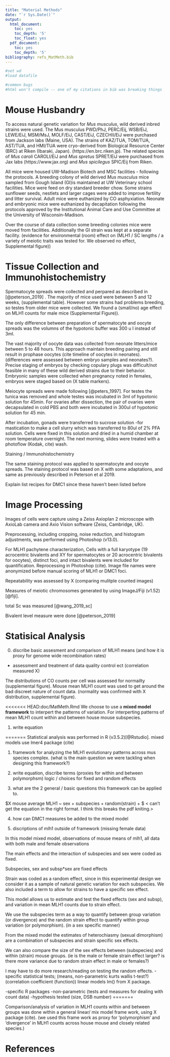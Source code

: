 ```yaml
---
title: "Material Methods"
date: "`r Sys.Date()`"
output:
  html_document:
    toc: yes
    toc_depth: '5'
    toc_float: yes
  pdf_document:
    toc: yes
    toc_depth: '5'
bibliography: refs_MatMeth.bib
---
```



```r
#set wd
#load datafile

#common bugs
#html won't compile -- one of my citations in bib was breaking things
```


# Mouse Husbandry


To access natural genetic variation for *Mus musculus*, wild derived inbred strains were used. The Mus musculus PWD/PhJ, PERC/Eij, WSB/EiJ, LEWE/EiJ, MSM/MsJ, MOLF/EiJ, CAST/EiJ, CZECHII/EiJ were purchased from Jackson labs (Maine, USA). The strains of KAZ/TUA, TOM/TUA, AST/TUA, and HMI/TUA were cryo-derived from Biological Resource Center (BRC) at Riken (Ibaraki, Japan).  (https://en.brc.riken.jp).
The related species of *Mus caroli* CAROLI/EiJ and *Mus spretus* SPRET/EiJ were purchased from Jax labs (https://www.jax.org) and *Mus spicilegus* SPIC/Eij from Riken. 

 All mice were housed UW-Madison Biotech and MSC facilities - following the protocols.  A breeding colony of wild derived 
*Mus musculus* mice sampled from Gough Island (GI)is maintained at UW Veterinary school facilities.
 Mice were feed on dry standard breeder chow. Some strains sunflower seeds, nestlets and larger cages were added to improve fertility and litter survival. Adult mice were euthanized by CO asphyxiation. Neonate and embryonic mice were euthanized by decapitation following the protocols approved by the Institutional Animal Care and Use Committee at the University of Wisconsin-Madison.

Over the course of data collection some breeding colonies  mice were moved from facilities. Additionally the GI strain was kept at a separate facility.  (evidence for environmental (room) effect on (MLH1 / SC lengths / a variety of meiotic traits was tested for. We observed no effect, Supplemental figure))



# Tissue Collection and Immunohistochemistry

Spermatocyte spreads were collected and perpared as described in [@peterson_2019] . The majority of mice used were between 5 and 12 weeks, (supplemental table). However some strains had problems breeding, so testes from older mice were collected. We found a (small/no) age effect on MLH1 counts for male mice (Supplemental Figure)). 

The only difference between preparation of spermatocyte and oocyte spreads was the volumns of the hypotonic buffer was 300 u l instead of 3ml.

The vast majority of oocyte data was collected from neonate litters/mice between 5 to 48 hours. This approach maintain breeding pairing and still result in prophase oocytes (cite timeline of oocytes in neonates). (differences were assessed between embryo samples and neonates?). Precise staging of embryos by checking copulary plugs was difficult/not feasible in many of these wild derived strains due to their behavior. Embryonic samples were collected when pregnancy noted in females, embryos were staged based on (X table markers).


Meiocyte spreads were made following [@peters_1997]. For testes the tunica was removed and whole testes was incubated in 3ml of hypotonic solution for 45min. For ovaries after dissection, the pair of ovaries were decapsulated in cold PBS and both were incubated in 300ul of hypotonic solution for 45 min.

After incubation, gonads were transferred to sucrose solution -for mastication to make a cell slurry which was transferred to 80ul of 2% PFA solution. Cells were fixed in this solution and dried in a humid chamber at room temperature overnight. The next morning, slides were treated with a photoflow (Kodak, cite) wash.


Staining / Immunohistochemistry

The same staining protocol was applied to spermatocyte and oocyte spreads.
The staining protocol was based on X with some adaptations, and same as previously described in Peterson et al 2019.

Explain list recipes for DMC1 since these haven't been listed before


# Image Processing

Images of cells were capture using a Zeiss Axioplan 2 microscope with AxioLab camera and Axio Vision software (Zeiss, Cambridge, UK). 

Preprocessing, including cropping, noise reduction, and histogram adjustments, was performed using Photoshop (v13.0).

For MLH1 pachytene characterization, Cells with a full karyotype (19 acrocentric bivalents and XY for spermatocytes or 20 acrocentric bivalents for oocytes), distinct foci, and intact bivalents were included for quantification.
Reprocessing in Photoshop (cite). Image file names were anonymized before manual scoring of MLH1 or DMC1 foci.

Repeatability was assessed by X (comparing mulitple counted images)

Measures of meiotic chromosomes generated by using ImageJ/Fiji (v1.52) [@fiji].

total Sc was measured [@wang_2019_sc]

Bivalent level measure were done [@peterson_2019]



# Statisical Analysis

0. discribe basic assesment and comparison of MLH1 means (and how it is proxy for genome wide recombination rates)
- assessment and treatment of data quality control ect (correlation measured X)

The distributions of CO counts per cell was assessed for normailty (supplemental figure). Mouse mean MLH1 count was used to get around the bad discreet nature of count data. (normality was confirmed with X distribution, supplemental figure). <re-write this dumb paragraph>

<<<<<<< HEAD:doc/MatMeth.Rmd
We choose to use a **mixed model framework** to interpert the patterns of variation. For interperting patterns of mean MLH1 count within and between house mouse subspecies. 

1. write equation

=======
Statistical analysis was performed in R (v3.5.2)[@Rstudio]. mixed models use lmer4 package (cite)

1. framework for analyzing the MLH1 evolutionary patterns across mus species complex. (what is the main question we were tackling when designing this framework?)

2. write equation, discribe terms (proxies for within and between polymorphsm)
logic / choices for fixed and random effects

3. what are the 2 general / basic questions this framework can be applied to.

$X \sim mouse average MLH1 ~ sex + subspecies + random(strain) + \xi $
< can't get the equation in the right format. I think this breaks the pdf kniting.>

4. how can DMC1 measures be added to the mixed model

5. discriptions of mlh1 outside of framework (missing female data)


In this model
mixed model, observations of mouse means of mlh1, all data with both male and female observations

The main effects and the interaction of subspecies and sex were coded as fixed.

Subspecies, sex and subsp*sex are fixed effects

Strain was coded as a random effect, since in this experimental design we consider it as a sample of natural genetic variation for each subspecies. We also included a term to allow for strains to have a specific sex effect.


This model allows us to estimate and test the fixed effects (sex and subsp), and variation in mean MLH1 counts due to strain effect.

We use the subspecies term as a way to quantify between group variation (or divergence) and the random strain effect to quantify within group variation (or polymorphism). (in a sex specific manner)


From the mixed model the estimates of heterochiasmy (sexual dimorphism) are a combination of subspecies and strain specific sex effects.

We can also compare the size of the sex effects between (subspecies) and within (strain) mouse groups. (ie is the male or female strain effect larger? is there more variance due to random strain effect in male or females?)

I may have to do more research/reading on testing the random effects.
-specific statistical tests; (means, non-parametric kurts wallis t-test?) (correlation coefficient (function))
linear models lm() from X package.

-specific R packages
-non-parametric  (tests and measures for dealing with count data)
-hypothesis tested (size, DSB number)
=======


Comparison/analysis of variation in MLH1 counts within and between groups was done within a general linear/ mix model frame work, using X package (cite).
(we used this frame work as proxy for 'polymorphism' and 'divergence' in MLH1 counts across house mouse and closely related species.)


# References
